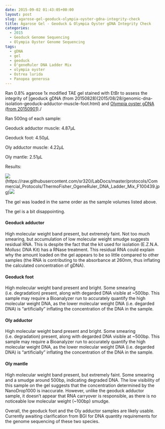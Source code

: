 ```yaml
---
date: 2015-09-02 01:43:05+00:00
layout: post
slug: agarose-gel-geoduck-olympia-oyster-gdna-integrity-check
title: Agarose Gel - Geoduck & Olympia Oyster gDNA Integrity Check
categories:
  - 2015
  - Geoduck Genome Sequencing
  - Olympia Oyster Genome Sequencing
tags:
  - gDNA
  - gel
  - geoduck
  - O'geneRuler DNA Ladder Mix
  - olympia oyster
  - Ostrea lurida
  - Panopea generosa
---
```


Ran 0.8% agarose 1x modified TAE gel stained with EtBr to assess the integrity of [geoduck gDNA (from 20150828)(2015/08/28/genomic-dna-isolation-geoduck-adductor-muscle-foot.html) and [Olympia oyster gDNA (from 20150901)](https://robertslab.github.io/sams-notebook/posts/2015/2015-09-01-genomic-dna-isolation-olympia-oyster-adductor-musle-mantle/)./

Ran 500ng of each sample:

Geoduck adductor muscle: 4.87μL

Geoduck foot: 4.50μL

Oly adductor muscle: 4.22μL

Oly mantle: 2.51μL

Results:

![](https://raw.githubusercontent.com/sr320/LabDocs/master/protocols/Commercial_Protocols/ThermoFisher_OgeneRuler_DNA_Ladder_Mix_F100439.jpg)(https://raw.githubusercontent.com/sr320/LabDocs/master/protocols/Commercial_Protocols/ThermoFisher_OgeneRuler_DNA_Ladder_Mix_F100439.jpg)[![](http://eagle.fish.washington.edu/Arabidopsis/20150901_gDNA_geoduck_oly.jpg)](http://eagle.fish.washington.edu/Arabidopsis/20150901_gDNA_geoduck_oly.jpg)





The gel was loaded in the same order as the sample volumes listed above.

The gel is a bit disappointing.



#### Geoduck adductor



High molecular weight band present, but extremely faint. Not too much smearing, but accumulation of low molecular weight smudge suggests residual RNA. This is despite the fact that the kit used for isolation (E.Z.N.A. Mollusc DNA Kit) has a RNase treatment. This residual RNA could explain why the amount loaded on the gel appears to be so little compared to other samples (the RNA is contributing to the absorbance at 260nm, thus inflating the calculated concentration of gDNA).



#### Geoduck foot



High molecular weight band present and bright. Some smearing (i.e. degradation) present, along with degarded DNA visible at ~500bp. This sample may require a Bioanalyzer run to accurately quantify the high molecular weight DNA, as the lower molecular weight DNA (i.e. degarded DNA) is "artificially" inflating the concentration of the DNA in the sample.



#### Oly adductor



High molecular weight band present and bright. Some smearing (i.e. degradation) present, along with degarded DNA visible at ~500bp. This sample may require a Bioanalyzer run to accurately quantify the high molecular weight DNA, as the lower molecular weight DNA (i.e. degarded DNA) is "artificially" inflating the concentration of the DNA in the sample.



#### Oly mantle



High molecular weight band present, but extremely faint. Some smearing and a smudge around 500bp, indicating degraded DNA. The low visibility of this sample on the gel suggests that the concentration determined by the NanoDrop1000 is inaccurate. However, unlike the geoduck adductor sample, it doesn't appear that RNA carryover is responsible, as there is no noticeable low molecular weight (~100bp) smudge.



Overall, the geoduck foot and the Oly adductor samples are likely usable. Currently awaiting clarification from BGI for DNA quantity requirements for the genome sequencing of these two species.
